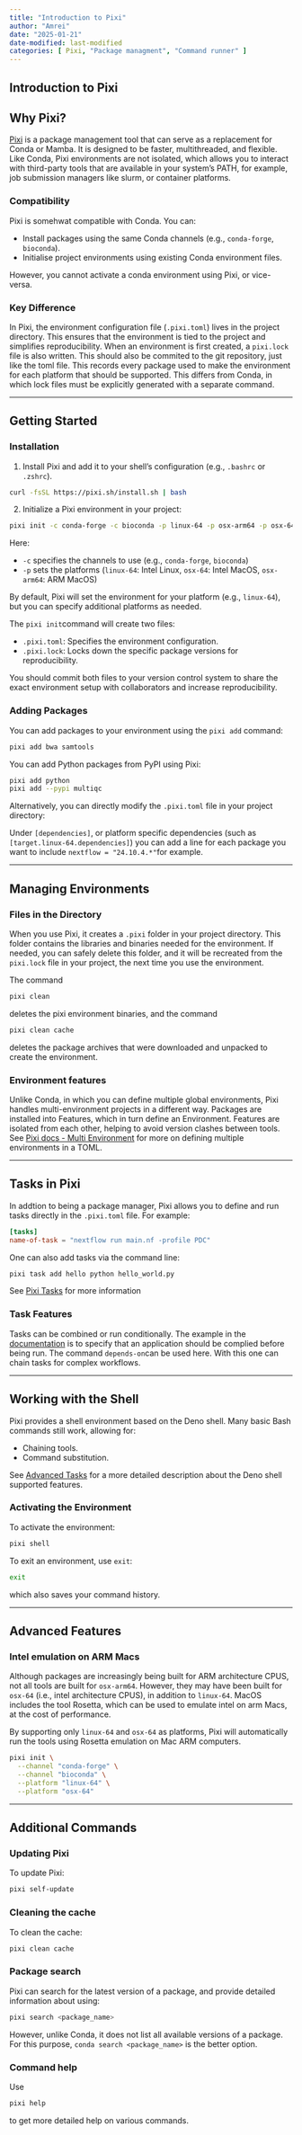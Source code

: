 ```yaml
---
title: "Introduction to Pixi"
author: "Amrei"
date: "2025-01-21"
date-modified: last-modified
categories: [ Pixi, "Package managment", "Command runner" ]
---
```


## Introduction to Pixi

## Why Pixi?

[Pixi](https://pixi.sh/) is a package management tool that can serve as a replacement for Conda or 
Mamba. It is designed to be faster, multithreaded, and flexible. Like Conda, Pixi environments are 
not isolated, which allows you to interact with third-party tools that are available in your 
system's PATH, for example, job submission managers like slurm, or container platforms.

### Compatibility

Pixi is somehwat compatible with Conda. You can:

- Install packages using the same Conda channels (e.g., `conda-forge`, `bioconda`).
- Initialise project environments using existing Conda environment files.

However, you cannot activate a conda environment using Pixi, or vice-versa. 

### Key Difference

In Pixi, the environment configuration file (`.pixi.toml`) lives in the project directory. 
This ensures that the environment is tied to the project and simplifies reproducibility.
When an environment is first created, a `pixi.lock` file is also written. This should also
be commited to the git repository, just like the toml file. This records every package used
to make the environment for each platform that should be supported. This differs from Conda,
in which lock files must be explicitly generated with a separate command. 

---

## Getting Started

### Installation

1. Install Pixi and add it to your shell's configuration (e.g., `.bashrc` or `.zshrc`).

```.bash
curl -fsSL https://pixi.sh/install.sh | bash
```

2. Initialize a Pixi environment in your project:

```.bash
pixi init -c conda-forge -c bioconda -p linux-64 -p osx-arm64 -p osx-64
```

Here:

- `-c` specifies the channels to use (e.g., `conda-forge`, `bioconda`)
- `-p` sets the platforms (`linux-64`: Intel Linux, `osx-64`: Intel MacOS, `osx-arm64`: ARM MacOS)

By default, Pixi will set the environment for your platform (e.g., `linux-64`), but you can specify 
additional platforms as needed. 

The `pixi init`command will create two files:

- `.pixi.toml`: Specifies the environment configuration.
- `.pixi.lock`: Locks down the specific package versions for reproducibility.

You should commit both files to your version control system to share the exact environment setup 
with collaborators and increase reproducibility. 

### Adding Packages

You can add packages to your environment using the `pixi add` command:

```.bash
pixi add bwa samtools
```

You can add Python packages from PyPI using Pixi:

```.bash
pixi add python
pixi add --pypi multiqc
```

Alternatively, you can directly modify the `.pixi.toml` file in your project directory: 

Under `[dependencies]`, or platform specific dependencies (such as `[target.linux-64.dependencies]`) 
you can add a line for each package you want to include `nextflow = "24.10.4.*"`for example. 

---

## Managing Environments

### Files in the Directory

When you use Pixi, it creates a `.pixi` folder in your project directory. This folder contains the 
libraries and binaries needed for the environment. If needed, you can safely delete this folder, and
it will be recreated from the `pixi.lock` file in your project, the next time you use the environment.

The command
```.bash
pixi clean
```
deletes the pixi environment binaries, and the command
```.bash
pixi clean cache
```
deletes the package archives that were downloaded and unpacked to create the environment.

### Environment features

Unlike Conda, in which you can define multiple global environments, Pixi handles multi-environment 
projects in a different way. Packages are installed into Features, which in turn define an
Environment. Features are isolated from each other, helping to avoid version clashes between tools. 
See [Pixi docs - Multi Environment](https://pixi.sh/latest/features/multi_environment/)
for more on defining multiple environments in a TOML. 

---

## Tasks in Pixi

In addtion to being a package manager, 
Pixi allows you to define and run tasks directly in the `.pixi.toml` file. For example:

```.toml
[tasks]
name-of-task = "nextflow run main.nf -profile PDC"
```

One can also add tasks via the command line: 

```.bash
pixi task add hello python hello_world.py
```

See [Pixi Tasks](https://pixi.sh/latest/features/advanced_tasks/) for more information

### Task Features

Tasks can be combined or run conditionally. The example in the [documentation](https://pixi.sh/latest/features/advanced_tasks/) 
is to specify that an application should be complied before being run. The command `depends-on`can 
be used here. With this one can chain tasks for complex workflows.

---

## Working with the Shell

Pixi provides a shell environment based on the Deno shell. Many basic Bash commands still work, allowing for:

- Chaining tools.
- Command substitution.

See [Advanced Tasks](https://pixi.sh/latest/features/advanced_tasks/#our-task-runner-deno_task_shell) for a 
more detailed description about the Deno shell supported features.

### Activating the Environment

To activate the environment:

```.bash
pixi shell
```

To exit an environment, use `exit`:

```.bash
exit
```

which also saves your command history.

---

## Advanced Features


### Intel emulation on ARM Macs

Although packages are increasingly being built for ARM architecture CPUS, not all tools are built for `osx-arm64`. However, they may have been built for `osx-64` (i.e., intel architecture CPUS), in addition to `linux-64`. MacOS includes the tool Rosetta, which can be used to emulate intel on arm Macs, at the cost of performance. 

By supporting only `linux-64` and `osx-64` as platforms, Pixi will automatically run the tools using Rosetta emulation on Mac ARM computers. 

```bash
pixi init \
  --channel "conda-forge" \
  --channel "bioconda" \
  --platform "linux-64" \
  --platform "osx-64"
```

---

## Additional Commands

### Updating Pixi

To update Pixi:

```.bash
pixi self-update
```

### Cleaning the cache

To clean the cache: 

```.bash
pixi clean cache
```

### Package search

Pixi can search for the latest version of a package, and provide detailed information
about using:

```.bash
pixi search <package_name>
```

However, unlike Conda, it does not list all available versions of a package. For this purpose,
`conda search <package_name>` is the better option.

### Command help

Use

```.bash
pixi help
```

to get more detailed help on various commands.
